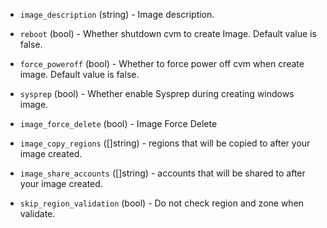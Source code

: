 <!-- Code generated from the comments of the TencentCloudImageConfig struct in builder/tencentcloud/cvm/image_config.go; DO NOT EDIT MANUALLY -->

- `image_description` (string) - Image description.

- `reboot` (bool) - Whether shutdown cvm to create Image. Default value is
  false.

- `force_poweroff` (bool) - Whether to force power off cvm when create image.
  Default value is false.

- `sysprep` (bool) - Whether enable Sysprep during creating windows image.

- `image_force_delete` (bool) - Image Force Delete

- `image_copy_regions` ([]string) - regions that will be copied to after
  your image created.

- `image_share_accounts` ([]string) - accounts that will be shared to
  after your image created.

- `skip_region_validation` (bool) - Do not check region and zone when validate.
